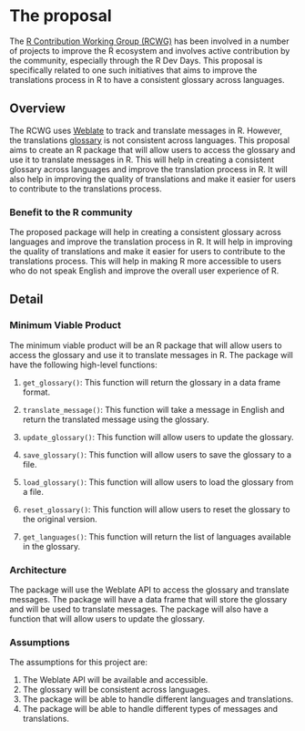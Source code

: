 # The proposal
<!--
This is where the proposal should be outlined. 
-->

The [R Contribution Working Group (RCWG)](https://contributor.r-project.org/working-group) has been involved in a number of projects to improve the R ecosystem and involves active contribution by the community, especially through the R Dev Days. This proposal is specifically related to one such initiatives that aims to improve the translations process in R to have a consistent glossary across languages.

## Overview
<!--
At a high-level address what your proposal is and how it will address the problem identified. Highlight any benefits to the R Community that follow from solving the problem. This should be your most compelling section.
-->

The RCWG uses [Weblate](https://translate.rx.studio/projects/r-project/) to track and translate messages in R. However, the translations [glossary](https://translate.rx.studio/projects/r-project/glossary/) is not consistent across languages. This proposal aims to create an R package that will allow users to access the glossary and use it to translate messages in R. This will help in creating a consistent glossary across languages and improve the translation process in R. It will also help in improving the quality of translations and make it easier for users to contribute to the translations process.

### Benefit to the R community

The proposed package will help in creating a consistent glossary across languages and improve the translation process in R. It will help in improving the quality of translations and make it easier for users to contribute to the translations process. This will help in making R more accessible to users who do not speak English and improve the overall user experience of R.

## Detail
<!--
Go into more detail about the specifics of the project and it delivers against the problem.

Depending on project type the detail section should include:

 - [ ] Minimum Viable Product
 - [ ] Architecture
 - [ ] Assumptions
-->

### Minimum Viable Product

The minimum viable product will be an R package that will allow users to access the glossary and use it to translate messages in R. The package will have the following high-level functions:

1. `get_glossary()`: This function will return the glossary in a data frame format.

2. `translate_message()`: This function will take a message in English and return the translated message using the glossary.

3. `update_glossary()`: This function will allow users to update the glossary.

4. `save_glossary()`: This function will allow users to save the glossary to a file.

5. `load_glossary()`: This function will allow users to load the glossary from a file.

6. `reset_glossary()`: This function will allow users to reset the glossary to the original version.

7. `get_languages()`: This function will return the list of languages available in the glossary.

### Architecture

The package will use the Weblate API to access the glossary and translate messages. The package will have a data frame that will store the glossary and will be used to translate messages. The package will also have a function that will allow users to update the glossary.

### Assumptions

The assumptions for this project are:

1. The Weblate API will be available and accessible.
2. The glossary will be consistent across languages.
3. The package will be able to handle different languages and translations.
4. The package will be able to handle different types of messages and translations.
